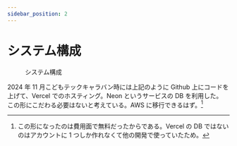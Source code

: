 ```yaml
---
sidebar_position: 2
---
```



# システム構成

<figure>
  <Drawio content={systemStructure} title={"システム構成"} />
  <figcaption className="text--center">システム構成</figcaption>
</figure>

2024 年 11 月こどもテックキャラバン時には上記のように Github 上にコードを上げて、Vercel でのホスティング。Neon というサービスの DB を利用した。
この形にこだわる必要はないと考えている。AWS に移行できるはず。[^1]

[^1]: この形になったのは費用面で無料だったからである。Vercel の DB ではないのはアカウントに 1 つしか作れなくて他の開発で使っていたため。
